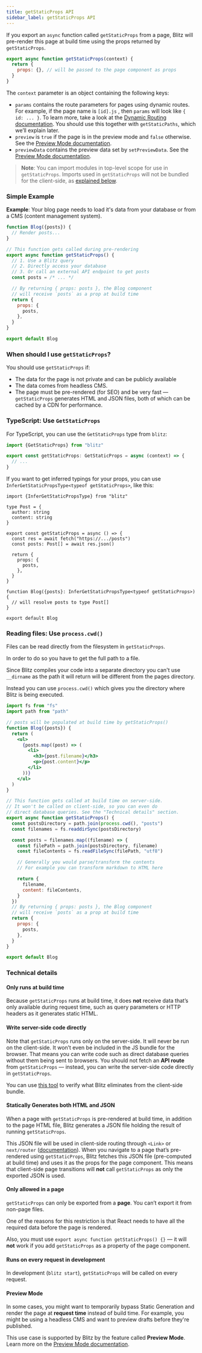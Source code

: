 ```yaml
---
title: getStaticProps API
sidebar_label: getStaticProps API
---
```


If you export an `async` function called `getStaticProps` from a page, Blitz will pre-render this page at build time using the props returned by `getStaticProps`.

```jsx
export async function getStaticProps(context) {
  return {
    props: {}, // will be passed to the page component as props
  }
}
```

The `context` parameter is an object containing the following keys:

- `params` contains the route parameters for pages using dynamic routes. For example, if the page name is `[id].js` , then `params` will look like `{ id: ... }`. To learn more, take a look at the [Dynamic Routing documentation](/docs/routing/dynamic-routes.md). You should use this together with `getStaticPaths`, which we’ll explain later.
- `preview` is `true` if the page is in the preview mode and `false` otherwise. See the [Preview Mode documentation](./preview-mode).
- `previewData` contains the preview data set by `setPreviewData`. See the [Preview Mode documentation](./preview-mode).

> **Note**: You can import modules in top-level scope for use in `getStaticProps`.
> Imports used in `getStaticProps` will not be bundled for the client-side, as [explained below](#write-server-side-code-directly).

### Simple Example

**Example**: Your blog page needs to load it's data from your database or from a CMS (content management system).

```jsx
function Blog({posts}) {
  // Render posts...
}

// This function gets called during pre-rendering
export async function getStaticProps() {
  // 1. Use a Blitz query
  // 2. Directly access your database
  // 3. Or call an external API endpoint to get posts
  const posts = /* ... */

  // By returning { props: posts }, the Blog component
  // will receive `posts` as a prop at build time
  return {
    props: {
      posts,
    },
  }
}

export default Blog
```

### When should I use `getStaticProps`?

You should use `getStaticProps` if:

- The data for the page is not private and can be publicly available
- The data comes from headless CMS.
- The page must be pre-rendered (for SEO) and be very fast — `getStaticProps` generates HTML and JSON files, both of which can be cached by a CDN for performance.

### TypeScript: Use `GetStaticProps`

For TypeScript, you can use the `GetStaticProps` type from `blitz`:

```ts
import {GetStaticProps} from "blitz"

export const getStaticProps: GetStaticProps = async (context) => {
  // ...
}
```

If you want to get inferred typings for your props, you can use `InferGetStaticPropsType<typeof getStaticProps>`, like this:

```tsx
import {InferGetStaticPropsType} from "blitz"

type Post = {
  author: string
  content: string
}

export const getStaticProps = async () => {
  const res = await fetch("https://.../posts")
  const posts: Post[] = await res.json()

  return {
    props: {
      posts,
    },
  }
}

function Blog({posts}: InferGetStaticPropsType<typeof getStaticProps>) {
  // will resolve posts to type Post[]
}

export default Blog
```

### Reading files: Use `process.cwd()`

Files can be read directly from the filesystem in `getStaticProps`.

In order to do so you have to get the full path to a file.

Since Blitz compiles your code into a separate directory you can't use `__dirname` as the path it will return will be different from the pages directory.

Instead you can use `process.cwd()` which gives you the directory where Blitz is being executed.

```jsx
import fs from "fs"
import path from "path"

// posts will be populated at build time by getStaticProps()
function Blog({posts}) {
  return (
    <ul>
      {posts.map((post) => (
        <li>
          <h3>{post.filename}</h3>
          <p>{post.content}</p>
        </li>
      ))}
    </ul>
  )
}

// This function gets called at build time on server-side.
// It won't be called on client-side, so you can even do
// direct database queries. See the "Technical details" section.
export async function getStaticProps() {
  const postsDirectory = path.join(process.cwd(), "posts")
  const filenames = fs.readdirSync(postsDirectory)

  const posts = filenames.map((filename) => {
    const filePath = path.join(postsDirectory, filename)
    const fileContents = fs.readFileSync(filePath, "utf8")

    // Generally you would parse/transform the contents
    // For example you can transform markdown to HTML here

    return {
      filename,
      content: fileContents,
    }
  })
  // By returning { props: posts }, the Blog component
  // will receive `posts` as a prop at build time
  return {
    props: {
      posts,
    },
  }
}

export default Blog
```

### Technical details

#### Only runs at build time

Because `getStaticProps` runs at build time, it does **not** receive data that’s only available during request time, such as query parameters or HTTP headers as it generates static HTML.

#### Write server-side code directly

Note that `getStaticProps` runs only on the server-side. It will never be run on the client-side. It won’t even be included in the JS bundle for the browser. That means you can write code such as direct database queries without them being sent to browsers. You should not fetch an **API route** from `getStaticProps` — instead, you can write the server-side code directly in `getStaticProps`.

You can use [this tool](https://next-code-elimination.now.sh/) to verify what Blitz eliminates from the client-side bundle.

#### Statically Generates both HTML and JSON

When a page with `getStaticProps` is pre-rendered at build time, in addition to the page HTML file, Blitz generates a JSON file holding the result of running `getStaticProps`.

This JSON file will be used in client-side routing through `<Link>` or `next/router` ([documentation](/docs/api-reference/next/router.md)). When you navigate to a page that’s pre-rendered using `getStaticProps`, Blitz fetches this JSON file (pre-computed at build time) and uses it as the props for the page component. This means that client-side page transitions will **not** call `getStaticProps` as only the exported JSON is used.

#### Only allowed in a page

`getStaticProps` can only be exported from a **page**. You can’t export it from non-page files.

One of the reasons for this restriction is that React needs to have all the required data before the page is rendered.

Also, you must use `export async function getStaticProps() {}` — it will **not** work if you add `getStaticProps` as a property of the page component.

#### Runs on every request in development

In development (`blitz start`), `getStaticProps` will be called on every request.

#### Preview Mode

In some cases, you might want to temporarily bypass Static Generation and render the page at **request time** instead of build time. For example, you might be using a headless CMS and want to preview drafts before they're published.

This use case is supported by Blitz by the feature called **Preview Mode**. Learn more on the [Preview Mode documentation](./preview-mode).
